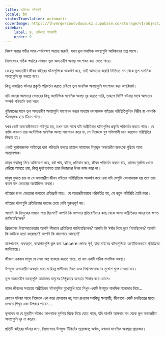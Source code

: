 ```yaml
---
title: ব্যক্তিগত ঘটনাবলী
locale: bn
statusTranslation: automatic
coverImage: https://lhvmrqwrcowdvduuaukz.supabase.co/storage/v1/object/public/strapi-uploads/small_cover-tratado-de-psicologia-revolucionaria.webp-5e15e1cec4e0ebebcde5d7fc7565d8fd.webp
sidebar:
    label: 9. ব্যক্তিগত ঘটনাবলী
    order: 9
---
```

নিজস্ব সত্তার গভীর আত্ম-পর্যবেক্ষণ অত্যন্ত জরুরি, যখন ভুল মানসিক অবস্থাগুলি আবিষ্কারের প্রশ্ন আসে।

নিঃসন্দেহে সঠিক পদ্ধতির মাধ্যমে ভুল অভ্যন্তরীণ অবস্থা সংশোধন করা যেতে পারে।

যেহেতু অভ্যন্তরীণ জীবন বাইরের ঘটনাগুলিকে আকর্ষণ করে, তাই আমাদের জরুরি ভিত্তিতে মন থেকে ভুল মানসিক অবস্থাগুলি দূর করতে হবে।

কিছু অবাঞ্ছিত ঘটনার প্রকৃতি পরিবর্তন করতে চাইলে ভুল মানসিক অবস্থাগুলি সংশোধন করা অপরিহার্য।

যদি আমরা আমাদের ভেতরের কিছু অযৌক্তিক মানসিক অবস্থা দূর করতে পারি, তাহলে নির্দিষ্ট ঘটনার সাথে আমাদের সম্পর্ক পরিবর্তন করা সম্ভব।

বুদ্ধিমানের সাথে ভুল অভ্যন্তরীণ অবস্থাগুলি সংশোধন করার মাধ্যমে ধ্বংসাত্মক বাইরের পরিস্থিতিগুলিও নিরীহ বা এমনকি গঠনমূলক হয়ে উঠতে পারে।

যখন কেউ অভ্যন্তরীণভাবে পরিশুদ্ধ হয়, তখন তার সাথে ঘটা অপ্রীতিকর ঘটনাগুলির প্রকৃতি পরিবর্তন করতে পারে। যে ব্যক্তি কখনও তার অযৌক্তিক মানসিক অবস্থা সংশোধন করে না, সে নিজেকে খুব শক্তিশালী মনে করলেও পরিস্থিতির শিকার হয়।

একটি দুর্ভাগ্যজনক অস্তিত্বের ধারা পরিবর্তন করতে চাইলে আমাদের বিশৃঙ্খল অভ্যন্তরীণ জগৎকে গুছিয়ে আনা অত্যাবশ্যক।

মানুষ সবকিছু নিয়ে অভিযোগ করে, কষ্ট পায়, কাঁদে, প্রতিবাদ করে, জীবন পরিবর্তন করতে চায়, তাদের দুর্ভাগ্য থেকে বেরিয়ে আসতে চায়, কিন্তু দুর্ভাগ্যবশত তারা নিজেদের উপর কাজ করে না।

মানুষ বুঝতে চায় না যে অভ্যন্তরীণ জীবন বাইরের পরিস্থিতিকে আকর্ষণ করে এবং যদি সেগুলি বেদনাদায়ক হয় তবে তার কারণ হল ভেতরের অযৌক্তিক অবস্থা।

বাইরের জগৎ ভেতরের জগতের প্রতিচ্ছবি মাত্র। যে অভ্যন্তরীণভাবে পরিবর্তিত হয়, সে নতুন পরিস্থিতি তৈরি করে।

বাইরের ঘটনাগুলি প্রতিক্রিয়ার ধরনের চেয়ে বেশি গুরুত্বপূর্ণ নয়।

আপনি কি নিন্দুকের সামনে শান্ত ছিলেন? আপনি কি আপনার প্রতিবেশীদের কাছ থেকে আসা অপ্রীতিকর আচরণকে স্বাগত জানিয়েছিলেন?

প্রিয়জনের বিশ্বাসঘাতকতায় আপনি কীভাবে প্রতিক্রিয়া জানিয়েছিলেন? আপনি কি ঈর্ষার বিষে ডুবে গিয়েছিলেন? আপনি কি কাউকে হত্যা করেছেন? আপনি কি কারাগারে আছেন?

হাসপাতাল, কবরস্থান, কারাগারগুলি ভুল করা sincere লোকে পূর্ণ, যারা বাইরের ঘটনাগুলিতে অযৌক্তিকভাবে প্রতিক্রিয়া জানিয়েছে।

জীবনে একজন মানুষ যে সেরা অস্ত্র ব্যবহার করতে পারে, তা হল একটি সঠিক মানসিক অবস্থা।

উপযুক্ত অভ্যন্তরীণ অবস্থার মাধ্যমে হিংস্র প্রাণীদের নিরস্ত্র এবং বিশ্বাসঘাতকদের মুখোশ খুলে দেওয়া যায়।

ভুল অভ্যন্তরীণ অবস্থাগুলি আমাদের মানুষের নিষ্ঠুরতার অসহায় শিকার করে তোলে।

বাস্তব জীবনের সবচেয়ে অপ্রীতিকর ঘটনাগুলির মুখোমুখি হতে শিখুন একটি উপযুক্ত মানসিক মনোভাব নিয়ে...

কোনও ঘটনার সাথে নিজেকে এক করে ফেলবেন না; মনে রাখবেন সবকিছু ক্ষণস্থায়ী; জীবনকে একটি চলচ্চিত্রের মতো দেখতে শিখুন এবং উপকার পাবেন...

ভুলবেন না যে মূল্যহীন ঘটনাও আপনাকে দুর্দশার দিকে নিয়ে যেতে পারে, যদি আপনি আপনার মন থেকে ভুল অভ্যন্তরীণ অবস্থাগুলি দূর না করেন।

প্রতিটি বাইরের ঘটনার জন্য, নিঃসন্দেহে উপযুক্ত টিকিটের প্রয়োজন; অর্থাৎ, যথাযথ মানসিক অবস্থার প্রয়োজন।

